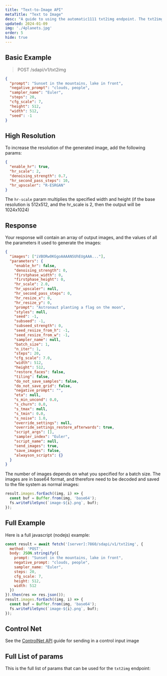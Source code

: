 ```yaml
---
title: "Text-to-Image API"
metaTitle: "Text to Image"
desc: "A guide to using the automatic1111 txt2img endpoint. The txt2img endpoint will generate an image based on a text prompt, and is the most commonly used endpoint."
updated: 2024-01-09
img: './4planets.jpg'
order: 5
hide: true
---
```





## Basic Example

> POST /sdapi/v1/txt2img

```json
{
  "prompt": "Sunset in the mountains, lake in front",
  "negative_prompt": "clouds, people",
  "sampler_name": "Euler",
  "steps": 20,
  "cfg_scale": 7,
  "height": 512,
  "width": 512,
  "seed": -1
}
```

## High Resolution
To increase the resolution of the generated image, add the following params:

```json
{
  "enable_hr": true,
  "hr_scale": 2,
  "denoising_strength": 0.7,
  "hr_second_pass_steps": 10,
  "hr_upscaler": "R-ESRGAN"
}
```

The `hr-scale` param multiplies the specified width and height (if the base resolution is 512x512, and the hr_scale is 2, then the output will be 1024x1024)

## Response

Your response will contain an array of output images, and the values of all the parameters it used to generate the images:

```json
{
  "images": ["iVBORw0KGgoAAAANSUhEUgAAA..."],
  "parameters": {
    "enable_hr": false,
    "denoising_strength": 0,
    "firstphase_width": 0,
    "firstphase_height": 0,
    "hr_scale": 2.0,
    "hr_upscaler": null,
    "hr_second_pass_steps": 0,
    "hr_resize_x": 0,
    "hr_resize_y": 0,
    "prompt": "Astronaut planting a flag on the moon",
    "styles": null,
    "seed": -1,
    "subseed": -1,
    "subseed_strength": 0,
    "seed_resize_from_h": -1,
    "seed_resize_from_w": -1,
    "sampler_name": null,
    "batch_size": 1,
    "n_iter": 1,
    "steps": 20,
    "cfg_scale": 7.0,
    "width": 512,
    "height": 512,
    "restore_faces": false,
    "tiling": false,
    "do_not_save_samples": false,
    "do_not_save_grid": false,
    "negative_prompt": "",
    "eta": null,
    "s_min_uncond": 0.0,
    "s_churn": 0.0,
    "s_tmax": null,
    "s_tmin": 0.0,
    "s_noise": 1.0,
    "override_settings": null,
    "override_settings_restore_afterwards": true,
    "script_args": [],
    "sampler_index": "Euler",
    "script_name": null,
    "send_images": true,
    "save_images": false,
    "alwayson_scripts": {}
  }
}
```

The number of images depends on what you specified for a batch size. The images are in base64 format, and therefore need to be decoded and saved to the file system as normal images:

```js
result.images.forEach((img, i) => {
  const buf = Buffer.from(img, 'base64');
  fs.writeFileSync(`image-${i}.png`, buf);
});

```

## Full Example

Here is a full javascript (nodejs) example:

```js
const result = await fetch('[server]:7860/sdapi/v1/txt2img', {
  method: 'POST',
  body: JSON.stringify({
    prompt: "Sunset in the mountains, lake in front",
    negative_prompt: "clouds, people",
    sampler_name: "Euler",
    steps: 20,
    cfg_scale: 7,
    height: 512,
    width: 512
  })
}).then(res => res.json());
result.images.forEach((img, i) => {
  const buf = Buffer.from(img, 'base64');
  fs.writeFileSync(`image-${i}.png`, buf);
});
```


## Control Net

See the [ControlNet API](controlnet-api) guide for sending in a control input image

## Full List of params

This is the full list of params that can be used for the `txt2img` endpoint:

<ParamTable type="txt2img"/>
